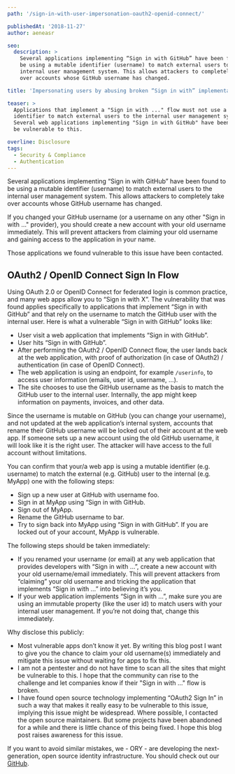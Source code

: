 ```yaml
---
path: '/sign-in-with-user-impersonation-oauth2-openid-connect/'

publishedAt: '2018-11-27'
author: aeneasr

seo:
  description: >
    Several applications implementing “Sign in with GitHub” have been found to
    be using a mutable identifier (username) to match external users to the
    internal user management system. This allows attackers to completely take
    over accounts whose GitHub username has changed.

title: 'Impersonating users by abusing broken “Sign in with” implementations'

teaser: >
  Applications that implement a "Sign in with ..." flow must not use a mutable
  identifier to match external users to the internal user management system.
  Several web applications implementing "Sign in with GitHub" have been found to
  be vulnerable to this.

overline: Disclosure
tags:
  - Security & Compliance
  - Authentication
---
```


Several applications implementing “Sign in with GitHub” have been found to be
using a mutable identifier (username) to match external users to the internal
user management system. This allows attackers to completely take over accounts
whose GitHub username has changed.

If you changed your GitHub username (or a username on any other "Sign in with
..." provider), you should create a new account with your old username
immediately. This will prevent attackers from claiming your old username and
gaining access to the application in your name.

Those applications we found vulnerable to this issue have been contacted.

## OAuth2 / OpenID Connect Sign In Flow

Using OAuth 2.0 or OpenID Connect for federated login is common practice, and
many web apps allow you to “Sign in with X”. The vulnerability that was found
applies specifically to applications that implement “Sign in with GitHub” and
that rely on the username to match the GitHub user with the internal user. Here
is what a vulnerable “Sign in with GitHub” looks like:

- User visit a web application that implements “Sign in with GitHub”.
- User hits “Sign in with GitHub”.
- After performing the OAuth2 / OpenID Connect flow, the user lands back at the
  web application, with proof of authorization (in case of OAuth2) /
  authentication (in case of OpenID Connect).
- The web application is using an endpoint, for example `/userinfo`, to access
  user information (emails, user id, username, …).
- The site chooses to use the GitHub username as the basis to match the GitHub
  user to the internal user. Internally, the app might keep information on
  payments, invoices, and other data.

Since the username is mutable on GitHub (you can change your username), and not
updated at the web application’s internal system, accounts that rename their
GitHub username will be locked out of their account at the web app. If someone
sets up a new account using the old GitHub username, it will look like it is the
right user. The attacker will have access to the full account without
limitations.

You can confirm that your/a web app is using a mutable identifier (e.g.
username) to match the external (e.g. GitHub) user to the internal (e.g. MyApp)
one with the following steps:

- Sign up a new user at GitHub with username foo.
- Sign in at MyApp using “Sign in with GitHub.
- Sign out of MyApp.
- Rename the GitHub username to bar.
- Try to sign back into MyApp using “Sign in with GitHub”. If you are locked out
  of your account, MyApp is vulnerable.

The following steps should be taken immediately:

- If you renamed your username (or email) at any web application that provides
  developers with “Sign in with …”, create a new account with your old
  username/email immediately. This will prevent attackers from “claiming” your
  old username and tricking the application that implements “Sign in with …”
  into believing it’s you.
- If your web application implements “Sign in with …”, make sure you are using
  an immutable property (like the user id) to match users with your internal
  user management. If you’re not doing that, change this immediately.

Why disclose this publicly:

- Most vulnerable apps don’t know it yet. By writing this blog post I want to
  give you the chance to claim your old username(s) immediately and mitigate
  this issue without waiting for apps to fix this.
- I am not a pentester and do not have time to scan all the sites that might be
  vulnerable to this. I hope that the community can rise to the challenge and
  let companies know if their "Sign in with ..." flow is broken.
- I have found open source technology implementing “OAuth2 Sign In” in such a
  way that makes it really easy to be vulnerable to this issue, implying this
  issue might be widespread. Where possible, I contacted the open source
  maintainers. But some projects have been abandoned for a while and there is
  little chance of this being fixed. I hope this blog post raises awareness for
  this issue.

If you want to avoid similar mistakes, we - ORY - are developing the
next-generation, open source identity infrastructure. You should check out our
[GitHub](https://github.com/ory).
